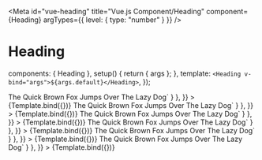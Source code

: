 
<Meta id="vue-heading" title="Vue.js Component/Heading" component={Heading} argTypes={{ level: { type: "number" } }} />

# Heading

  components: { Heading },
  setup() {
    return { args };
  },
  template: `<Heading v-bind="args">${args.default}</Heading>`,
});

<Canvas>
  <Story
    name="Heading 1"
    args={{
      level: 1,
      default: "The Quick Brown Fox Jumps Over The Lazy Dog",
    }}
    parameters={{
      docs: { source: { code: `<Heading :level="1">The Quick Brown Fox Jumps Over The Lazy Dog</Heading>` } },
    }}
  >
    {Template.bind({})}
  </Story>
</Canvas>

<Canvas>
  <Story
    name="Heading 2"
    args={{
      level: 2,
      default: "The Quick Brown Fox Jumps Over The Lazy Dog",
    }}
    parameters={{
      docs: { source: { code: `<Heading :level="2">The Quick Brown Fox Jumps Over The Lazy Dog</Heading>` } },
    }}
  >
    {Template.bind({})}
  </Story>
</Canvas>

<Canvas>
  <Story
    name="Heading 3"
    args={{
      level: 3,
      default: "The Quick Brown Fox Jumps Over The Lazy Dog",
    }}
    parameters={{
      docs: { source: { code: `<Heading :level="3">The Quick Brown Fox Jumps Over The Lazy Dog</Heading>` } },
    }}
  >
    {Template.bind({})}
  </Story>
</Canvas>

<Canvas>
  <Story
    name="Heading 4"
    args={{
      level: 4,
      default: "The Quick Brown Fox Jumps Over The Lazy Dog",
    }}
    parameters={{
      docs: { source: { code: `<Heading :level="4">The Quick Brown Fox Jumps Over The Lazy Dog</Heading>` } },
    }}
  >
    {Template.bind({})}
  </Story>
</Canvas>

<Canvas>
  <Story
    name="Heading 5"
    args={{
      level: 5,
      default: "The Quick Brown Fox Jumps Over The Lazy Dog",
    }}
    parameters={{
      docs: { source: { code: `<Heading :level="5">The Quick Brown Fox Jumps Over The Lazy Dog</Heading>` } },
    }}
  >
    {Template.bind({})}
  </Story>
</Canvas>

<Canvas>
  <Story
    name="Heading 6"
    args={{
      level: 6,
      default: "The Quick Brown Fox Jumps Over The Lazy Dog",
    }}
    parameters={{
      docs: { source: { code: `<Heading :level="6">The Quick Brown Fox Jumps Over The Lazy Dog</Heading>` } },
    }}
  >
    {Template.bind({})}
  </Story>
</Canvas>

<ArgsTable of={Heading} />
